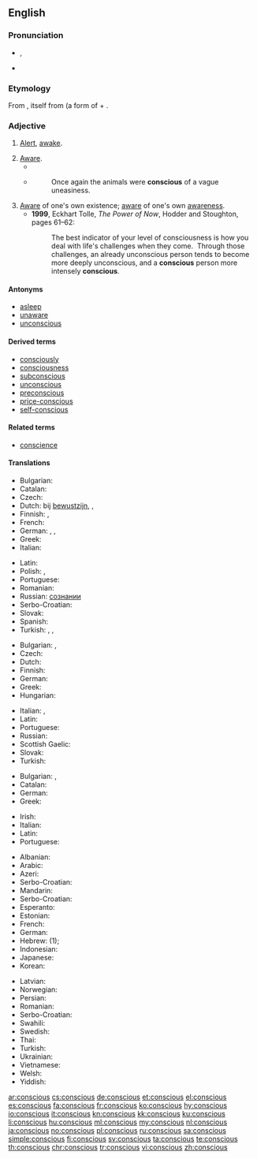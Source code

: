 ==English==

===Pronunciation===
* {{enPR|kŏn'shəs}}, {{IPA|/ˈkɒnʃəs/|lang=en}}
* {{audio|en-us-conscious.ogg|Audio (US)|lang=en}}

===Etymology===
From {{etyl|la|en}} {{term|conscius|lang=la}}, itself from {{term|con-|lang=la}} (a form of {{term|com-||together|lang=la}} + {{term|scire||to know|lang=la}}.

===Adjective===
{{en-adj}}

# [[alert|Alert]], [[awake]].
#: {{usex|The noise woke me, but it was another few minutes before I was fully '''conscious'''.|lang=en}}
# [[aware|Aware]].
#* {{quote-book|year=1918|author={{w|W. B. Maxwell}}|chapter=5
|title=[http://openlibrary.org/works/OL1097634W The Mirror and the Lamp]
|passage=Here, in the transept and choir, where the service was being held, one was '''conscious''' every moment of an increasing brightness; colours glowing vividly beneath the circular chandeliers, and the rows of small lights on the choristers' desks flashed and sparkled in front of the boys' faces, deep linen collars, and red neckbands.}}
#* {{RQ:Orwell Animal Farm|6}}
#*: Once again the animals were '''conscious''' of a vague uneasiness.
#: {{usex|I was '''conscious''' of a noise behind me.|lang=en}}
# [[aware|Aware]] of one's own existence; [[aware]] of one's own [[awareness]].
#* '''1999''', Eckhart Tolle, ''The Power of Now'', Hodder and Stoughton, pages 61–62:
#*: The best indicator of your level of consciousness is how you deal with life's challenges when they come.&nbsp; Through those challenges, an already unconscious person tends to become more deeply unconscious, and a '''conscious''' person more intensely '''conscious'''.
#: {{usex|Only highly intelligent beings can be fully '''conscious'''.|lang=en}}

====Antonyms====
* [[asleep]]
* [[unaware]]
* [[unconscious]]

====Derived terms====
* [[consciously]]
* [[consciousness]]
* [[subconscious]]
* [[unconscious]]
* [[preconscious]]
* [[price-conscious]]
* [[self-conscious]]

====Related terms====
* [[conscience]]

====Translations====
{{trans-top|alert, awake}}
* Bulgarian: {{t|bg|в съзнание}}
* Catalan: {{t|ca|conscient}}
* Czech: {{t+|cs|při}} {{t+|cs|vědomí}}
* Dutch: bij [[bewustzijn]], {{t+|nl|alert}}, {{t+|nl|wakker}}
* Finnish: {{t+|fi|hereillä}}, {{t|fi|taju|alt=tajuissaan}}
* French: {{t+|fr|conscient}}
* German: {{t|de|bei Bewusstsein}}, {{t+|de|wach}}, {{t+|de|aufmerksam}}
* Greek: {{t+|el|συνειδητός|tr=syneiditós}}
* Italian: {{t+|it|cosciente}}
{{trans-mid}}
* Latin: {{t|la|consciens}}
* Polish: {{t|pl|przytomny|m}}, {{t+|pl|świadomy|m}}
* Portuguese: {{t+|pt|consciente}}
* Romanian: {{t+|ro|conștient|alt=conştient}}
* Russian: {{t|ru|находяшийся|tr=naxod'áš'ijs'a}} {{t+|ru|в|tr=v}} [[сознание|сознании]]
* Serbo-Croatian: {{t+|sh|svjestan|m}}
* Slovak: {{t|sk|pri}} {{t|sk|vedomí}}
* Spanish: {{t+|es|consciente}}
* Turkish: {{t+|tr|ayık}}, {{t+|tr|uyanık}}, {{t|tr|farkında}}
{{trans-bottom}}

{{trans-top|aware}}
* Bulgarian: {{t+|bg|усещащ}}, {{t+|bg|съзнаващ}}
* Czech: {{t|cs|vědomý}}
* Dutch: {{t+|nl|bewust}}
* Finnish: {{t+|fi|tietoinen}}
* German: {{t+|de|bewusst}}
* Greek: {{t+|el|συνειδητός|tr=syneiditós}}
* Hungarian: {{t+|hu|tudatos}}
{{trans-mid}}
* Italian: {{t+|it|cosciente}}, {{t+|it|conscio|m}}
* Latin: {{t|la|consciens}}
* Portuguese: {{t+|pt|consciente}}
* Russian: {{t|ru|сознающий|tr=soznajúš'ij}}
* Scottish Gaelic: {{t|gd|mothachail}}
* Slovak: {{t|sk|vedomý}}
* Turkish: {{t|tr|farkında}}
{{trans-bottom}}

{{trans-top|aware of one's own existence}}
* Bulgarian: {{t+|bg|съзнателен}}, {{t+|bg|осъзнат}}
* Catalan: {{t|ca|conscient}}
* German: {{t+|de|bewusst}}
* Greek: {{t+|el|συνειδητός|tr=syneiditós}}
{{trans-mid}}
* Irish: {{t|ga|comhfhiosach}}
* Italian: {{t+|it|cosciente}}
* Latin: {{t|la|consciens}}
* Portuguese: {{t+|pt|consciente}}
{{trans-bottom}}

{{checktrans-top}}
* Albanian: {{t-check|sq|vetëdijshëm}}
* Arabic: {{t-check|ar|واعٍ}}
* Azeri: {{t-check|az|şüurlu}}
* Serbo-Croatian: {{t-check|sh|svjestan}}
* Mandarin: {{t+check|cmn|察觉|chá jué}}
* Serbo-Croatian: {{t-check|sh|svestan}}
* Esperanto: {{t-check|eo|konscia}}
* Estonian: {{t-check|et|teadlik}}
* French: {{t-check|fr|conscient}}
* German: {{t-check|de|bewusst}}
* Hebrew: {{t-check|he|בהכרה|tr=be'hakara}} (1); {{t-check|he|מודע|tr=muda}}
* Indonesian: {{t-check|id|sadar}}
* Japanese: {{t-check|ja|意識した|tr=[[いしき し た]], ishiki-shi-ta}}
* Korean: {{t-check|ko|의식이 있는|tr=ŭisigi-issnŭn}}
{{trans-mid}}
* Latvian: {{t-check|lv|apzinīgs}}
* Norwegian: {{t-check|no|bevisst}}
* Persian: {{t-check|fa|ﺩﺭﺍﻭ}}
* Romanian: {{t-check|ro|conștiință}}
* Serbo-Croatian: {{t-check|sh|свестан|tr=svestan}}
* Swahili: {{t-check|sw|jifahamu}}
* Swedish: {{t-check|sv|medveten}}
* Thai: {{t-check|th|ที่รู้สึกหรือคิดได้}}
* Turkish: {{t-check|tr|bilinçli}}
* Ukrainian: {{t+check|uk|свідомий|tr=svidómij}}
* Vietnamese: {{t-check|vi|biết rõ}}
* Welsh: {{t-check|cy|ymwybodol}}
* Yiddish: {{t-check|yi|bavustsinik}}
{{trans-bottom}}

[[ar:conscious]]
[[cs:conscious]]
[[de:conscious]]
[[et:conscious]]
[[el:conscious]]
[[es:conscious]]
[[fa:conscious]]
[[fr:conscious]]
[[ko:conscious]]
[[hy:conscious]]
[[io:conscious]]
[[it:conscious]]
[[kn:conscious]]
[[kk:conscious]]
[[ku:conscious]]
[[li:conscious]]
[[hu:conscious]]
[[ml:conscious]]
[[my:conscious]]
[[nl:conscious]]
[[ja:conscious]]
[[no:conscious]]
[[pl:conscious]]
[[ru:conscious]]
[[sa:conscious]]
[[simple:conscious]]
[[fi:conscious]]
[[sv:conscious]]
[[ta:conscious]]
[[te:conscious]]
[[th:conscious]]
[[chr:conscious]]
[[tr:conscious]]
[[vi:conscious]]
[[zh:conscious]]